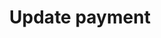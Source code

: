 ---
title: 'Update payment'
openapi: 'PUT /2023-11/admin/payments/{id}'
description: 'Updates an existing payment identified by its unique ID. You can modify details such as status, payment method, or metadata. Returns the updated payment information upon success.'
---
